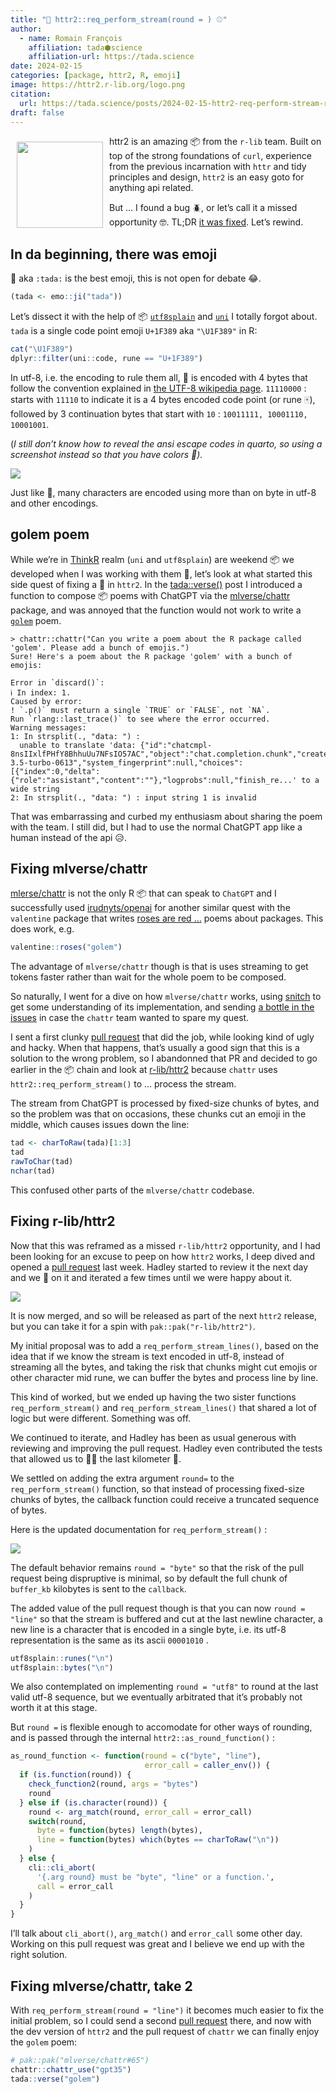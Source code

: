 ```yaml
---
title: "🧢 httr2::req_perform_stream(round = ) ⚾️"
author:
  - name: Romain François
    affiliation: tada⬢science
    affiliation-url: https://tada.science
date: 2024-02-15
categories: [package, httr2, R, emoji]
image: https://httr2.r-lib.org/logo.png
citation: 
  url: https://tada.science/posts/2024-02-15-httr2-req-perform-stream-round
draft: false
---
```


<a href="https://httr2.r-lib.org"><img src="https://httr2.r-lib.org/logo.png" align="left" height="138" style="margin: 10px"/></a> httr2 is an amazing 📦 from the `r-lib` team. Built on top of the strong foundations of `curl`, experience from the previous incarnation with `httr` and tidy principles and design, `httr2` is an easy goto for anything api related.

But ... I found a bug 🪲, or let's call it a missed opportunity 🤓. TL;DR [it was fixed](https://github.com/r-lib/httr2/pull/437). Let's rewind.

## In da beginning, there was emoji

🎉 aka `:tada:` is the best emoji, this is not open for debate 😂.

```r
(tada <- emo::ji("tada"))
```

Let's dissect it with the help of 📦 [`utf8splain`](https://github.com/ThinkR-open/utf8splain) and [`uni`](https://github.com/ThinkR-open/uni) I totally forgot about. `tada` is a single code point emoji `U+1F389` aka `"\U1F389"` in R:

```r
cat("\U1F389")
dplyr::filter(uni::code, rune == "U+1F389")
```

In utf-8, i.e. the encoding to rule them all, 🎉 is encoded with 4 bytes that follow the convention explained in [the UTF-8 wikipedia page](https://en.wikipedia.org/wiki/UTF-8#Encoding). `11110000` : starts with `11110` to indicate it is a 4 bytes encoded code point (or rune 🀄️), followed by 3 continuation bytes that start with `10` : `10011111, 10001110, 10001001`.

(*I still don't know how to reveal the ansi escape codes in quarto, so using a screenshot instead so that you have colors 🌈).*

![](tada.png){fig-align="left"}

Just like 🎉, many characters are encoded using more than on byte in utf-8 and other encodings.

## golem poem

While we're in [ThinkR](https://thinkr.fr) realm (`uni` and `utf8splain`) are weekend 📦 we developed when I was working with them 💜, let's look at what started this side quest of fixing a 🐞 in `httr2`. In the [tada::verse()](https://tada.science/posts/2024-02-02-tada-verse-poems/) post I introduced a function to compose 📦 poems with ChatGPT via the [mlverse/chattr](https://github.com/mlverse/chattr) package, and was annoyed that the function would not work to write a [`golem`](https://thinkr-open.github.io/golem/) poem.

```         
> chattr::chattr("Can you write a poem about the R package called 'golem'. Please add a bunch of emojis.")
Sure! Here's a poem about the R package 'golem' with a bunch of emojis:

Error in `discard()`:
ℹ In index: 1.
Caused by error:
! `.p()` must return a single `TRUE` or `FALSE`, not `NA`.
Run `rlang::last_trace()` to see where the error occurred.
Warning messages:
1: In strsplit(., "data: ") :
  unable to translate 'data: {"id":"chatcmpl-8nsIIxlfPHfY8BhhuUu7NFsIO57AC","object":"chat.completion.chunk","created":1706897470,"model":"gpt-3.5-turbo-0613","system_fingerprint":null,"choices":[{"index":0,"delta":{"role":"assistant","content":""},"logprobs":null,"finish_re...' to a wide string
2: In strsplit(., "data: ") : input string 1 is invalid
```

That was embarrassing and curbed my enthusiasm about sharing the poem with the team. I still did, but I had to use the normal ChatGPT app like a human instead of the api 😥.

## Fixing mlverse/chattr

[mlerse/chattr](https://github.com/mlverse/chattr) is not the only R 📦 that can speak to `ChatGPT` and I successfully used [irudnyts/openai](https://irudnyts.github.io/openai/) for another similar quest with the `valentine` package that writes [roses are red ...](https://tada.science/posts/2024-02-14-roses-are-red/) poems about packages. This does work, e.g.

```r
valentine::roses("golem")
```

The advantage of `mlverse/chattr` though is that is uses streaming to get tokens faster rather than wait for the whole poem to be composed.

So naturally, I went for a dive on how `mlverse/chattr` works, using [snitch](https://tada.science/posts/2024-02-04-snitch/) to get some understanding of its implementation, and sending [a bottle in the issues](https://github.com/mlverse/chattr/issues/63) in case the `chattr` team wanted to spare my quest.

I sent a first clunky [pull request](https://github.com/mlverse/chattr/pull/64) that did the job, while looking kind of ugly and hacky. When that happens, that's usually a good sign that this is a solution to the wrong problem, so I abandonned that PR and decided to go earlier in the 📦 chain and look at [r-lib/httr2](https://httr2.r-lib.org) because `chattr` uses `httr2::req_perform_stream()` to ... process the stream.

The stream from ChatGPT is processed by fixed-size chunks of bytes, and so the problem was that on occasions, these chunks cut an emoji in the middle, which causes issues down the line:

```r
tad <- charToRaw(tada)[1:3]
tad
rawToChar(tad)
nchar(tad)
```

This confused other parts of the `mlverse/chattr` codebase.

## Fixing r-lib/httr2

Now that this was reframed as a missed `r-lib/httr2` opportunity, and I had been looking for an excuse to peep on how `httr2` works, I deep dived and opened a [pull request](https://github.com/r-lib/httr2/pull/437) last week. Hadley started to review it the next day and we 🏓 on it and iterated a few times until we were happy about it.

![](pr.png){fig-align="center"}

It is now merged, and so will be released as part of the next `httr2` release, but you can take it for a spin with `pak::pak("r-lib/httr2")`.

My initial proposal was to add a `req_perform_stream_lines()`, based on the idea that if we know the stream is text encoded in utf-8, instead of streaming all the bytes, and taking the risk that chunks might cut emojis or other character mid rune, we can buffer the bytes and process line by line.

This kind of worked, but we ended up having the two sister functions `req_perform_stream()` and `req_perform_stream_lines()` that shared a lot of logic but were different. Something was off.

We continued to iterate, and Hadley has been as usual generous with reviewing and improving the pull request. Hadley even contributed the tests that allowed us to 🏃‍♂️ the last kilometer 💚.

We settled on adding the extra argument `round=` to the `req_perform_stream()` function, so that instead of processing fixed-size chunks of bytes, the callback function could receive a truncated sequence of bytes.

Here is the updated documentation for `req_perform_stream()` :

![](round.png)

The default behavior remains `round = "byte"` so that the risk of the pull request being dispruptive is minimal, so by default the full chunk of `buffer_kb` kilobytes is sent to the `callback`.

The added value of the pull request though is that you can now `round = "line"` so that the stream is buffered and cut at the last newline character, a new line is a character that is encoded in a single byte, i.e. its utf-8 representation is the same as its ascii `00001010` .

```r
utf8splain::runes("\n")
utf8splain::bytes("\n")
```

We also contemplated on implementing `round = "utf8"` to round at the last valid utf-8 sequence, but we eventually arbitrated that it's probably not worth it at this stage.

But `round =` is flexible enough to accomodate for other ways of rounding, and is passed through the internal `httr2::as_round_function()` :

```r
as_round_function <- function(round = c("byte", "line"),
                              error_call = caller_env()) {
  if (is.function(round)) {
    check_function2(round, args = "bytes")
    round
  } else if (is.character(round)) {
    round <- arg_match(round, error_call = error_call)
    switch(round,
      byte = function(bytes) length(bytes),
      line = function(bytes) which(bytes == charToRaw("\n"))
    )
  } else {
    cli::cli_abort(
      '{.arg round} must be "byte", "line" or a function.',
      call = error_call
    )
  }
}
```

I'll talk about `cli_abort()`, `arg_match()` and `error_call` some other day. Working on this pull request was great and I believe we end up with the right solution.

## Fixing mlverse/chattr, take 2

With `req_perform_stream(round = "line")` it becomes much easier to fix the initial problem, so I could send a second [pull request](https://github.com/mlverse/chattr/pull/65) there, and now with the dev version of `httr2` and the pull request of `chattr` we can finally enjoy the `golem` poem:

```r
# pak::pak("mlverse/chattr#65")
chattr::chattr_use("gpt35")
tada::verse("golem")
```
